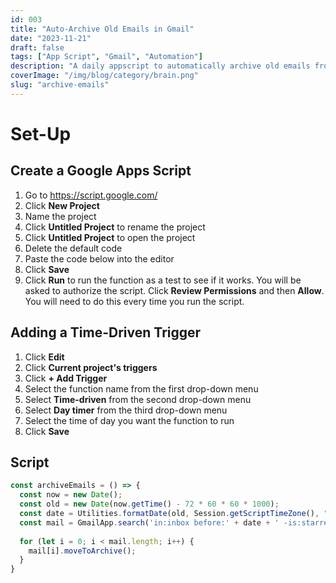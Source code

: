 ```yaml
---
id: 003
title: "Auto-Archive Old Emails in Gmail"
date: "2023-11-21"
draft: false
tags: ["App Script", "Gmail", "Automation"]
description: "A daily appscript to automatically archive old emails from 72 hours ago unless they have been starred otherwise I get overwhelmed looking at all the e-mails I won't open."
coverImage: "/img/blog/category/brain.png"
slug: "archive-emails"
---
```


# Set-Up

## Create a Google Apps Script

1. Go to https://script.google.com/
2. Click **New Project**
3. Name the project
4. Click **Untitled Project** to rename the project
5. Click **Untitled Project** to open the project
6. Delete the default code
7. Paste the code below into the editor
8. Click **Save**
9. Click **Run** to run the function as a test to see if it works. You will be asked to authorize the script. Click **Review Permissions** and then **Allow**. You will need to do this every time you run the script.

## Adding a Time-Driven Trigger

1. Click **Edit**
2. Click **Current project's triggers**
3. Click **+ Add Trigger**
4. Select the function name from the first drop-down menu
5. Select **Time-driven** from the second drop-down menu
6. Select **Day timer** from the third drop-down menu
7. Select the time of day you want the function to run
8. Click **Save**

## Script



```js script.js
const archiveEmails = () => {
  const now = new Date();
  const old = new Date(now.getTime() - 72 * 60 * 60 * 1000);
  const date = Utilities.formatDate(old, Session.getScriptTimeZone(), "yyyy/MM/dd");
  const mail = GmailApp.search('in:inbox before:' + date + ' -is:starred');
  
  for (let i = 0; i < mail.length; i++) {
    mail[i].moveToArchive();
  }
}
```
